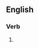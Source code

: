 ==English==

===Verb===
{{head|en|verb form}}

# {{present participle of|macadamize|lang=en|nocat=1}}